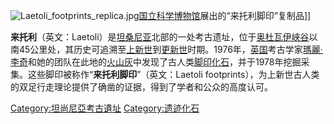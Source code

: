 {{Unreferenced|time=2020-10-28T09:29:34+00:00}}
[[File:Laetoli_footprints_replica.jpg|thumb]][[国立科学博物馆|国立科学博物馆]]展出的“来托利脚印”复制品]]

'''来托利'''（英文：Laetoli）是[[坦桑尼亚|坦桑尼亚]]北部的一处考古遗址，位于[[奥杜瓦伊峡谷|奥杜瓦伊峡谷]]以南45公里处，其历史可追溯至[[上新世|上新世]]到[[更新世|更新世]]时期。1976年，[[英国|英国]]考古学家[[瑪麗·李奇|瑪麗·李奇]]和她的团队在此地的[[火山灰|火山灰]]中发现了古人类[[遗迹化石|脚印化石]]，并于1978年挖掘采集。这些脚印被称作“'''来托利脚印'''”（英文：Laetoli footprints），为上新世古人类的双足行走理论提供了确凿的证据，得到了学者和公众的高度认可。

{{Authority control}}
{{Coord|2|59|46|S|35|21|09|E|region:TZ-01_type:landmark_source:kolossus-dewiki|display=title}}

[[Category:坦尚尼亞考古遺址|Category:坦尚尼亞考古遺址]]
[[Category:遗迹化石|Category:遗迹化石]]